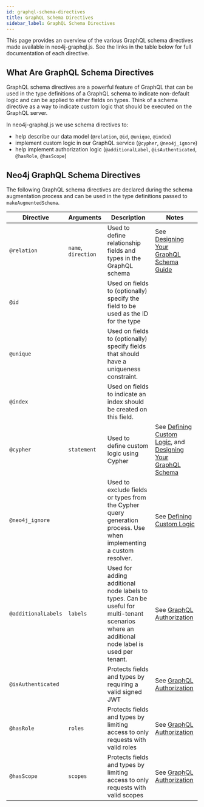 ```yaml
---
id: graphql-schema-directives
title: GraphQL Schema Directives
sidebar_label: GraphQL Schema Directives
---
```



This page provides an overview of the various GraphQL schema directives made available in neo4j-graphql.js. See the links in the table below for full documentation of each directive.

## What Are GraphQL Schema Directives

GraphQL schema directives are a powerful feature of GraphQL that can be used in the type definitions of a GraphQL schema to indicate non-default logic and can be applied to either fields on types. Think of a schema directive as a way to indicate custom logic that should be executed on the GraphQL server.

In neo4j-graphql.js we use schema directives to:

- help describe our data model (`@relation`, `@id`, `@unique`, `@index`)
- implement custom logic in our GraphQL service (`@cypher`, `@neo4j_ignore`)
- help implement authorization logic (`@additionalLabel`, `@isAuthenticated`, `@hasRole`, `@hasScope`)

## Neo4j GraphQL Schema Directives

The following GraphQL schema directives are declared during the schema augmentation process and can be used in the type definitions passed to `makeAugmentedSchema`.

| Directive           | Arguments           | Description                                                                                                                                  | Notes                                                                                           |
| ------------------- | ------------------- | -------------------------------------------------------------------------------------------------------------------------------------------- | ----------------------------------------------------------------------------------------------- |
| `@relation`         | `name`, `direction` | Used to define relationship fields and types in the GraphQL schema                                                                           | See [Designing Your GraphQL Schema Guide](guide-graphql-schema-design.mdx)                 |
| `@id`               |                     | Used on fields to (optionally) specify the field to be used as the ID for the type                                                           |  |
| `@unique`           |                     | Used on fields to (optionally) specify fields that should have a uniqueness constraint.                                                      |  |
| `@index`            |                     | Used on fields to indicate an index should be created on this field.                                                                         |  |
| `@cypher`           | `statement`         | Used to define custom logic using Cypher                                                                                                     | See [Defining Custom Logic](graphql-custom-logic.mdx#the-cypher-graphql-schema-directive), and [Designing Your GraphQL Schema](guide-graphql-schema-design.mdx#defining-custom-logic-with-cypher-schema-directives) |
| `@neo4j_ignore`     |                     | Used to exclude fields or types from the Cypher query generation process. Use when implementing a custom resolver.                           | See [Defining Custom Logic](graphql-custom-logic.mdx#implementing-custom-resolvers)         |
| `@additionalLabels` | `labels`            | Used for adding additional node labels to types. Can be useful for multi-tenant scenarios where an additional node label is used per tenant. | See [GraphQL Authorization](neo4j-graphql-js-middleware-authorization.mdx#additionallabels) |
| `@isAuthenticated`  |                     | Protects fields and types by requiring a valid signed JWT                                                                                    | See [GraphQL Authorization](neo4j-graphql-js-middleware-authorization.mdx#isauthenticated)  |
| `@hasRole`          | `roles`             | Protects fields and types by limiting access to only requests with valid roles                                                               | See [GraphQL Authorization](neo4j-graphql-js-middleware-authorization.mdx#hasrole)          |
| `@hasScope`         | `scopes`            | Protects fields and types by limiting access to only requests with valid scopes                                                              | See [GraphQL Authorization](neo4j-graphql-js-middleware-authorization.mdx#hasscope)         |


<FeedbackWidget />